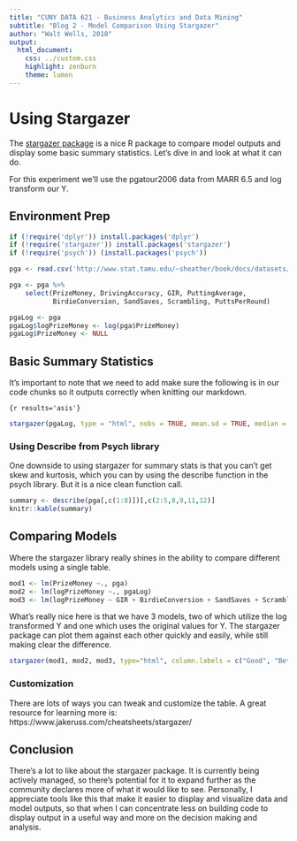 ```yaml
---
title: "CUNY DATA 621 - Business Analytics and Data Mining"
subtitle: "Blog 2 - Model Comparison Using Stargazer"
author: "Walt Wells, 2018"
output:
  html_document:
    css: ../custom.css
    highlight: zenburn
    theme: lumen
---
```

# Using Stargazer 

The [stargazer package](https://cran.r-project.org/web/packages/stargazer/vignettes/stargazer.pdf) is a nice R package to compare model outputs and display some basic summary statistics.   Let's dive in and look at what it can do.

For this experiment we'll use the pgatour2006 data from MARR 6.5 and log transform our Y.

## Environment Prep

```r
if (!require('dplyr')) install.packages('dplyr')
if (!require('stargazer')) install.packages('stargazer')
if (!require('psych')) (install.packages('psych'))

pga <- read.csv('http://www.stat.tamu.edu/~sheather/book/docs/datasets/pgatour2006.csv', header=T)

pga <- pga %>%
    select(PrizeMoney, DrivingAccuracy, GIR, PuttingAverage,
           BirdieConversion, SandSaves, Scrambling, PuttsPerRound)

pgaLog <- pga
pgaLog$logPrizeMoney <- log(pga$PrizeMoney)
pgaLog$PrizeMoney <- NULL
```

## Basic Summary Statistics

It's important to note that we need to add make sure the following is in our code chunks so it outputs correctly when knitting our markdown.

`{r results='asis'}`

```r
stargazer(pgaLog, type = "html", nobs = TRUE, mean.sd = TRUE, median = TRUE, iqr = TRUE)
```

### Using Describe from Psych library

One downside to using stargazer for summary stats is that you can't get skew and kurtosis, which you can by using the describe function in the psych library. But it is a nice clean function call.  

```r
summary <- describe(pga[,c(1:8)])[,c(2:5,8,9,11,12)]
knitr::kable(summary)
```

## Comparing Models

Where the stargazer library really shines in the ability to compare different models using a single table.  

```r
mod1 <- lm(PrizeMoney ~., pga)
mod2 <- lm(logPrizeMoney ~., pgaLog)
mod3 <- lm(logPrizeMoney ~ GIR + BirdieConversion + SandSaves + Scrambling + PuttsPerRound, pgaLog)
```

What's really nice here is that we have 3 models, two of which utilize the log transformed Y and one which uses the original values for Y.   The stargazer package can plot them against each other quickly and easily, while still making clear the difference. 

```r
stargazer(mod1, mod2, mod3, type="html", column.labels = c("Good", "Better", "Best"))
```

### Customization

There are lots of ways you can tweak and customize the table.   A great resource for learning more is: https://www.jakeruss.com/cheatsheets/stargazer/

## Conclusion

There's a lot to like about the stargazer package.   It is currently being actively managed, so there's potential for it to expand further as the community declares more of what it would like to see.   Personally, I appreciate tools like this that make it easier to display and visualize data and model outputs, so that when I can concentrate less on building code to display output in a useful way and more on the decision making and analysis. 
